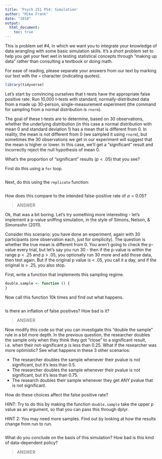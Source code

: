 ```yaml
---
title: 'Psych 251 PS4: Simulation'
author: "Mike Frank"
date: "2018"
output: 
  html_document:
    toc: true
---
```


This is problem set #4, in which we want you to integrate your knowledge of data wrangling with some basic simulation skills. It's a short problem set to help you get your feet wet in testing statistical concepts through "making up data" rather than consulting a textbook or doing math. 

For ease of reading, please separate your answers from our text by marking our text with the `>` character (indicating quotes). 

```r
library(tidyverse)
```

Let's start by convincing ourselves that t-tests have the appropriate false positive rate. Run 10,000 t-tests with standard, normally-distributed data from a made up 30-person, single-measurement experiment (the command for sampling from a normal distribution is `rnorm`).

The goal of these t-tests are to determine, based on 30 observations, whether the underlying distribution (in this case a normal distribution with mean 0 and standard deviation 1) has a mean that is different from 0. In reality, the mean is not different from 0 (we sampled it using `rnorm`), but sometimes the 30 observations we get in our experiment will suggest that the mean is higher or lower. In this case, we'll get a "significant" result and incorrectly reject the null hypothesis of mean 0.

What's the proportion of "significant" results ($p < .05$) that you see?

First do this using a `for` loop.

```r
```

Next, do this using the `replicate` function:

```r
```

How does this compare to the intended false-positive rate of $\alpha=0.05$?

> ANSWER

Ok, that was a bit boring. Let's try something more interesting - let's implement a p-value sniffing simulation, in the style of Simons, Nelson, & Simonsohn (2011).

Consider this scenario: you have done an experiment, again with 30 participants (one observation each, just for simplicity). The question is whether the true mean is different from 0. You aren't going to check the p-value every trial, but let's say you run 30 - then if the p-value is within the range p < .25 and p > .05, you optionally run 30 more and add those data, then test again. But if the original p value is < .05, you call it a day, and if the original is > .25, you also stop.  

First, write a function that implements this sampling regime.

```r
double.sample <- function () {
}
```

Now call this function 10k times and find out what happens. 

```r
```

Is there an inflation of false positives? How bad is it?

> ANSWER

Now modify this code so that you can investigate this "double the sample" rule in a bit more depth. In the previous question, the researcher doubles the sample only when they think they got "close" to a significant result, i.e. when their not-significant p is less than 0.25. What if the researcher was more optimistic? See what happens in these 3 other scenarios:

* The researcher doubles the sample whenever their pvalue is not significant, but it's less than 0.5.
* The researcher doubles the sample whenever their pvalue is not significant, but it's less than 0.75.
* The research doubles their sample whenever they get ANY pvalue that is not significant.

How do these choices affect the false positive rate?

HINT: Try to do this by making the function `double.sample` take the upper p value as an argument, so that you can pass this through dplyr.

HINT 2: You may need more samples. Find out by looking at how the results change from run to run.

```r
```

What do you conclude on the basis of this simulation? How bad is this kind of data-dependent policy?

> ANSWER
